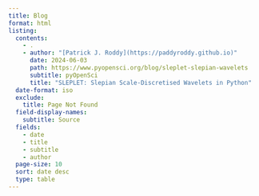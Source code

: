 ```yaml
---
title: Blog
format: html
listing:
  contents:
    - .
    - author: "[Patrick J. Roddy](https://paddyroddy.github.io)"
      date: 2024-06-03
      path: https://www.pyopensci.org/blog/sleplet-slepian-wavelets
      subtitle: pyOpenSci
      title: "SLEPLET: Slepian Scale-Discretised Wavelets in Python"
  date-format: iso
  exclude:
    title: Page Not Found
  field-display-names:
    subtitle: Source
  fields:
    - date
    - title
    - subtitle
    - author
  page-size: 10
  sort: date desc
  type: table
---
```


